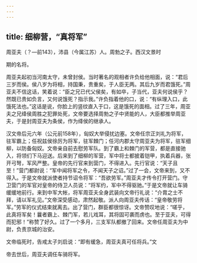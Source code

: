 ```yaml
---
---
---
```

title: 细柳营，“真将军”
---



周亚夫（？—前143），沛县（今属江苏）人。周勃之子。西汉文景时

期的名将。

周亚夫起初当河南太守，未曾封侯。当时著名的观相者许负给他相面，说：“君后三岁而侯。侯八岁为将相，持国秉，贵重矣，于人臣无两。其后九岁而君饿死。”周亚夫不信这话，笑着说：“臣之兄已代父侯矣，有如卒，子当代，亚夫何说侯乎？然既已贵如负言，又何说饿死？指示我。”许负指着他的口，说：“有纵理入口，此饿死法也。”这话是说，你脸上的竖纹直入于口，这是饿死的面相。过了三年，周亚夫之兄绛侯周胜之犯罪处死，文帝要选择周勃之子中贤能的人，大臣都推举周亚夫，于是封周亚夫为条侯，作为绛侯的继承人。

汉文帝后元六年（公元前158年），匈奴大举侵扰边塞。文帝任宗正刘礼为将军，驻军霸上；任祝兹侯徐厉为将军，驻军棘门；任河内郡太守周亚夫为将军，驻军细柳，以防备匈奴。文帝亲自前去慰劳军队。到了霸上和棘门的军营，都是直接驰入，将领们下马迎送。后来到了细柳的军营，军中将士都披着铠甲，执着兵器，张开弓弩，军风严整。皇帝的先行官来到营门，不得进入。先行官说：“天子且至！”营门都尉说：“军中闻将军之令，不闻天子之诏。”过了一会，文帝来到，又不得入。于是文帝就派使者持节诏令将军：“吾欲劳军。”周亚夫才传令打开营门。守卫营门的军官对皇帝的侍卫人员说：“将军约，军中不得驱驰。”于是文帝就让车骑缓缓地前行。来到中军大帐，将军周亚夫全身武装向文帝行礼说：“介胄之士不拜，请以军礼见。”文帝深受感动，肃然起敬。派人向周亚夫传话：“皇帝敬劳将军。”劳军的仪式结束就离去。出了营门，群臣都很惊讶。文帝赞叹地说：“嗟乎，此真将军矣！曩者霸上、棘门军，若儿戏耳，其将固可袭而虏也。至于亚夫，可得而犯邪！”称赞了好久。过了一个多月，三支军队都撤了回来。文帝任周亚夫为中尉，负责京城的治安。

文帝临死时，告戒太子刘启说：“即有缓急，周亚夫真可任将兵。”文

帝去世后，周亚夫调任车骑将军。